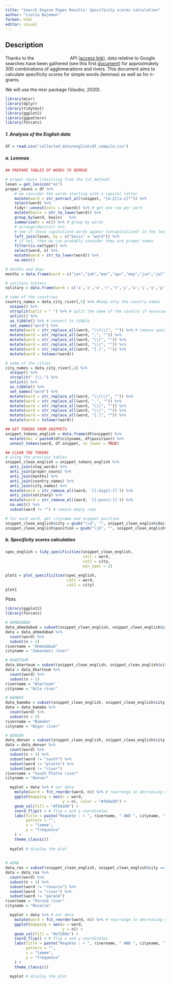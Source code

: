 ```yaml
---
title: "Search Engine Pages Results: Specificity scores calculation"
author: "Liolia Bajemon"
format: html
editor: visual
---
```


## Description

Thanks to the ![](https://dka575ofm4ao0.cloudfront.net/pages-transactional_logos/retina/211386/logo_color_transparent_background.png){width="105" height="17"} API ([access link](https://get.valueserp.com/try-it-free/)), data relative to Google searches have been gathered (see this first [document](https://github.com/lbajemon/glourb_serp)) for approximately 300 combinations of agglomerations and rivers. This document aims to calculate specificity scores for simple words (lemmas) as well as for n-grams.

We will use the mixr package (Vaudor, 2020).

```r
library(mixr)
library(dplyr)
library(tidytext)
library(ggplot2)
library(ggpattern)
library(forcats)
```

##### 1. Analysis of the English data

```r
df = read.csv("collected_data/english/df_compile.csv")
```

##### a. Lemmas

```r

## PREPARE TABLES OF WORDS TO REMOVE

# proper nouns (resulting from the 1st method)
lexen = get_lexicon("en")
proper_nouns = df %>% 
    # we consider the words starting with a capital letter
    mutate(word = str_extract_all(snippet, "[A-Z][a-z]*")) %>% 
    select(word) %>% 
    tidyr::unnest(cols = c(word)) %>% # get one row per word
    mutate(basis = str_to_lower(word)) %>% 
    group_by(word, basis)   %>% 
    summarise(n = n()) %>% # group by words
    # arrange(desc(n)) %>% 
    # see if these capitalized words appear (uncapitalized) in the lexicon
    left_join(lexen, by = c("basis" = "word")) %>% 
    # if not, then we can probably consider they are proper names
    filter(is.na(type)) %>% 
    select(word, n) %>% 
    mutate(word = str_to_lower(word)) %>% 
    na.omit()

# months and days
months = data.frame(word = c("jan","jeb","mar","apr","may","jun","jul","aug","sep","oct","nov","dec", "january","february","march","april","june","july","august","september","october","november","december", "monday","tuesday","wednesday","thursday","friday","saturday","sunday"))

# solitary letters
solitary = data.frame(word = c('a','z','e','r','t','y','u','i','o','p','q','s','d','f','g','h','j','k','l','m','w','x','c','v','b','n'))

# name of the countries
country_names = data_city_river[,5] %>% #keep only the country names
  unique() %>%
  strsplit(split = " ") %>% # split the name of the country if necessary (e.g. "Republic of the Congo" gives "Republic" "of "the" "Congo")
  unlist() %>% 
  as_tibble() %>% # convert to tibble
  set_names("word") %>% 
  mutate(word = str_replace_all(word, "\\(\\)", "")) %>% # remove special char
  mutate(word = str_replace_all(word, ",", "")) %>% 
  mutate(word = str_replace_all(word, "\\(", "")) %>% 
  mutate(word = str_replace_all(word, "\\)", "")) %>% 
  mutate(word = str_replace_all(word, "[.]", "")) %>% 
  mutate(word = tolower(word))

# name of the cities
city_names = data_city_river[,4] %>% 
  unique() %>% 
  strsplit(" |\\-") %>% 
  unlist() %>% 
  as_tibble() %>% 
  set_names("word") %>% 
  mutate(word = str_replace_all(word, "\\(\\)", "")) %>% 
  mutate(word = str_replace_all(word, ",", "")) %>% 
  mutate(word = str_replace_all(word, "\\(", "")) %>% 
  mutate(word = str_replace_all(word, "\\)", "")) %>% 
  mutate(word = str_replace_all(word, "[.]", "")) %>% 
  mutate(word = tolower(word))

## GET TOKENS FROM SNIPPETS
snippet_tokens_english = data.frame(df$snippet) %>% 
  mutate(doc = paste0(df$cityname, df$position)) %>%
  unnest_tokens(word, df.snippet, to_lower = TRUE)

## CLEAN THE TOKENS 
# using the previous tables
snippet_clean_english = snippet_tokens_english %>% 
  anti_join(stop_words) %>% 
  anti_join(proper_nouns) %>% 
  anti_join(months) %>%
  anti_join(country_names) %>% 
  anti_join(city_names) %>% 
  mutate(word = str_remove_all(word, '[[:digit:]]')) %>%
  anti_join(solitary) %>% 
  mutate(word = str_remove_all(word, '[[:punct:]]')) %>% 
  na.omit() %>% 
  subset(word != "") # remove empty rows

# for each word, get cityname and snippet position
snippet_clean_english$city = gsub("\\d", "", snippet_clean_english$doc)
snippet_clean_english$position = gsub("\\D", "", snippet_clean_english$doc)
```

##### b. Specificity scores calculation

```r
spec_english = tidy_specificities(snippet_clean_english,
                                  cat1 = word,
                                  cat2 = city, 
                                  min_spec = 2)

plot1 = plot_specificities(spec_english,
                           cat1 = word,
                           cat2 = city)
plot1
```

Plots

```r
library(ggplot2)
library(forcats)

# AHMEDABAD
data_ahmedabad = subset(snippet_clean_english, snippet_clean_english$city == "Ahmedabad")
data = data_ahmedabad %>% 
  count(word) %>% 
  subset(n > 2)
rivername = "Ahmedabad"
cityname = "Sabarmati river"

# KHARTOUM
data_khartoum = subset(snippet_clean_english, snippet_clean_english$city == "Al-Khartum (Khartoum)")
data = data_khartoum %>% 
  count(word) %>% 
  subset(n > 1)
rivername = "Khartoum"
cityname = "Nile river"

# BAMAKO
data_bamako = subset(snippet_clean_english, snippet_clean_english$city == "Bamako")
data = data_bamako %>% 
  count(word) %>% 
  subset(n > 2)
rivername = "Bamako"
cityname = "Niger river"

# DENVER
data_denver = subset(snippet_clean_english, snippet_clean_english$city == "Denver-Aurora")
data = data_denver %>% 
  count(word) %>% 
  subset(n > 3) %>% 
  subset(word != "south") %>% 
  subset(word != "platte") %>% 
  subset(word != "river")
rivername = "South Platte river"
cityname = "Denver"

  myplot = data %>% # our data
    mutate(word = fct_reorder(word, n)) %>% # rearrange in decreasing order
    ggplot(mapping = aes(x = word,
                         y = n), color = "#fb9a99") + 
    geom_col(fill = "#fb9a99") +
    coord_flip() + # flip x and y coordinates 
    labs(title = paste("Requête : « ", rivername, " AND ", cityname, " »", sep = ""),
         pattern = "",
         x = "lemme",
         y = "fréquence"
    ) + 
    theme_classic()
  
  myplot # display the plot
  
  
# AGRA
data_ros = subset(snippet_clean_english, snippet_clean_english$city == "Rosario")
data = data_ros %>% 
  count(word) %>% 
  subset(n > 3) %>% 
  subset(word != "rosario") %>% 
  subset(word != "river") %>% 
  subset(word != "paraná") 
rivername = "Paraná river"
cityname = "Rosario"

  myplot = data %>% # our data
    mutate(word = fct_reorder(word, n)) %>% # rearrange in decreasing order
    ggplot(mapping = aes(x = word,
                         y = n)) + 
    geom_col(fill = "#e7298a") +
    coord_flip() + # flip x and y coordinates 
    labs(title = paste("Requête : « ", rivername, " AND ", cityname, " »", sep = ""),
         pattern = "",
         x = "lemme",
         y = "fréquence"
    ) + 
    theme_classic()
  
  myplot # display the plot
```
